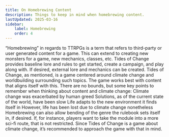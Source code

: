 ```yaml
---
title: On Homebrewing Content
description: Things to keep in mind when homebrewing content.
lastUpdated: 2025-03-16
sidebar:
    label: Homebrewing
    order: 4
---
```


“Homebrewing” in regards to TTRPGs is a term that refers to third-party or user generated content for a game. This can extend to creating new monsters for a game, new mechanics, classes, etc. Tides of Change provides baseline lore and rules to get started, create a campaign, and play along with. If desired, external lore and mechanics can be created. Tides of Change, as mentioned, is a game centered around climate change and worldbuilding surrounding such topics. The game works best with content that aligns itself with this. There are no bounds, but some key points to remember when thinking about content and climate change:
Climate change was exacerbated by human greed
Solutions, as of the current state of the world, have been slow
Life adapts to the new environment it finds itself in
However, life has been lost due to climate change nonetheless
	Homebrewing can also allow bending of the genre the rulebook sets itself in, if desired. If, for instance, players want to take the module into a more sci-fi route, that is not restricted. Since Tides of Change is a game about climate change, it’s recommended to approach the game with that in mind.
